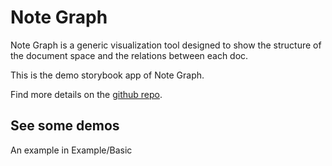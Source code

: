 
<Meta title="Introduction" />

# Note Graph

Note Graph is a generic visualization tool designed to show the structure of the document space and the relations between each doc.

This is the demo storybook app of Note Graph.

Find more details on the [github repo](https://github.com/hikerpig/note-graph).

## See some demos

An example in <LinkTo kind="Example" story="Basic">Example/Basic</LinkTo>

<Story id="example--basic"></Story>